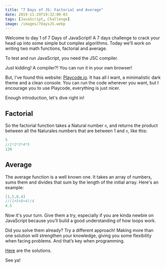 ```yaml
---
title: "7 Days of JS: Factorial and Average"
date: 2019-11-29T19:32:00-03
tags: [JavaScript, Challenge]
image: /images/7daysJS.webp
---
```


Welcome to day 1 of 7 Days of JavaScript! A 7 days challenge to crack your head up into some simple but complex algorithms. Today we'll work on writing two math functions, factorial and average. 

To test and run JavaScript, you need the JSC compiler.

Just kidding! A compiler?! You can run it in your own browser!

But, I've found this website: <a href="https://playcode.io/" target="_blank">Playcode.io</a>. It has all I want, a minimalistic dark theme and a clean console. You can run the code wherever you want, but I encourage you to use Playcode, everything is just nicer. 

Enough introduction, let's dive right in!

## Factorial

So the factorial function takes a Natural number `n`, and returns the product between all the Naturales numbers that are between 1 and `n`, like this:

~~~java
5
//1*2*3*4*5
120
~~~

## Average

The average function is a well known one. It takes an array of numbers, sums them and divides that sum by the length of the initial array. Here's an example:

~~~java
[1,5,8,4]
//(1+5+8+4)/4
4.5
~~~

Now it's your turn. Give them a try, especially if you are kinda newbie on JavaScript because you’ll build a good understanding of how loops work.

Did you solve them already? Try a different approach! Making more than one solution will strengthen your knowledge, giving you some flexibility when facing problems. And that’s key when programming.

<a href="https://lautarolobo.xyz/blog/solution-to-day-1-of-7-days-of-js" title="Solution to Day 1 of 7 Days of JS">Here</a> are the solutions.

See ya!

<script type="application/ld+json">
\{
 "@context": "https://schema.org", 
 "@type": "BlogPosting",
 "url": "https://lautarolobo.xyz/blog/7-days-of-js-factorial-and-average",
 "mainEntityOfPage": "https://lautarolobo.xyz/blog/7-days-of-js-factorial-and-average",
 "headline": "7 Days of JS: Factorial and Average",
 "alternativeHeadline": "7 Days of JavaScript Challenge: Day 1",
 "genre": "JavaScript", 
 "keywords": [
  "challenge", 
  "javascript", 
  "computer science", 
  "programming" 
],  
 "wordcount": "204",
 "datePublished": "2019-11-29",
 "dateCreated": "2019-11-29",
 "dateModified": "2024-06-25",
 "description": "A 7 days challenge to make you a better JavaScript programmer",
 "isFamilyFriendly": "true",
 "image": "https://lautarolobo.xyz/images/7daysJS-7f7d8328.webp",
 "publisher": \{
  "@type": "Organization",
  "name": "Lautaro Jordan Lobo Ravarotto",
  "url": "https://lautarolobo.xyz",
  "logo": \{  
   "@type": "ImageObject",
   "author": "Lautaro Jordan Lobo Ravarotto",
   "url": "https://imgsafe.org/image/5709e8ceba.png"
   }
  },
 "author": \{
  "@type": "Person",
  "name": "Lautaro Jordan Lobo Ravarotto",
  "url": "https://lautarolobo.xyz",
  "email": "contact@lautarolobo.xyz",
  "birthDate": "2000-04-12",
  "gender": "male",
  "nationality": "Argentina",
  "alumniOf": \{
   "@type": "CollegeOrUniversity",
   "legalName": "National University of Córdoba",
   "sameAs": "https://en.wikipedia.org/wiki/National_University_of_C%C3%B3rdoba",
   "location": \{
    "@type": "Place",
    "sameAs": "http://unc.edu.ar",
    "name": "National University of Córdoba",
    "address": \{
      "@type": "PostalAddress",
      "streetAddress": "Av. Haya de la Torre s/n",
      "addressCountry": "Argentina",
      "addressLocality": "Córdoba",
      "postalCode": "5000" 
      }
     }
    }
   },
 "creator": \{
  "@type": "Person",
  "name": "Lautaro Jordan Lobo Ravarotto",
  "url": "https://lautarolobo.xyz",
  "email": "contact@lautarolobo.xyz",
  "birthDate": "2000-04-12",
  "gender": "male",
  "nationality": "Argentina",
  "alumniOf": \{
   "@type": "CollegeOrUniversity",
   "legalName": "National University of Córdoba",
   "sameAs": "https://en.wikipedia.org/wiki/National_University_of_C%C3%B3rdoba",
   "location": \{
    "@type": "Place",
    "sameAs": "http://unc.edu.ar",
    "name": "National University of Córdoba",
    "address": \{
      "@type": "PostalAddress",
      "streetAddress": "Av. Haya de la Torre s/n",
      "addressCountry": "Argentina",
      "addressLocality": "Córdoba",
      "postalCode": "5000" 
      }
     }
    }   
   }
  }
 }
},
</script>